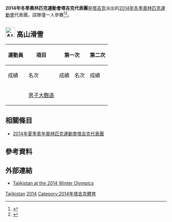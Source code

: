 {{Infobox Country Olympics
|NOC=TJK
|games=2014年冬季
|Chef De Mission= 
|competitors='''1'''
|sports=1
|flagbearer= 
|gold= 
|silver= 
|bronze= 
|total= 
|rank= 
}}
'''2014年冬季奧林匹克運動會塔吉克代表團'''是[[塔吉克斯坦|塔吉克]]派出的[[2014年冬季奧林匹克運動會|2014年冬季奧林匹克運動會]]代表團，該隊僅{{link-en|Andrei Drygin|Andrei Drygin}}一人參賽<ref>{{cite news |last= |first= |date=2013-07-28 |title=Tajikistan skiers dream of Sochi glory |url=http://www.aljazeera.com/sport/olympics/2013/07/201372881955836867.html |newspaper=[[半島電視台|半島電視台]] |location= |publisher= |accessdate=2014-01-16 |archive-date=2013-08-01 |archive-url=https://web.archive.org/web/20130801235838/http://www.aljazeera.com/sport/olympics/2013/07/201372881955836867.html |dead-url=no }}</ref><ref>{{cite news |last=Borissov |first=Akbar |date=2013-07-28 |title=Tajikistan preparing for unlikely Sochi quest |url=http://au.sports.yahoo.com/news/tajikistan-preparing-unlikely-sochi-quest-124536421.html |newspaper=Yahoo Sports |location= |publisher=[[法新社|法新社]] |accessdate=2014-01-31 |deadurl=yes |archiveurl=https://web.archive.org/web/20140224212337/http://au.sports.yahoo.com/news/tajikistan-preparing-unlikely-sochi-quest-124536421.html |archivedate=2014-02-24 }}</ref>。

== [[Image:Alpine_skiing_pictogram.svg|30px]] 高山滑雪 ==
{{main|2014年冬季奧林匹克運動會高山滑雪比賽}}

{| class="wikitable" style="font-size:90%"
|-
!rowspan=2|運動員
!rowspan=2|項目
!colspan=2|第一次
!colspan=2|第二次
!colspan=2|總計
|-style="font-size:95%"
!成績
!名次
!成績
!名次
!成績
!名次
|-align=center
|align=left|{{link-en|Andrei Drygin|Andrei Drygin}}
|align=left|[[2014年冬季奧林匹克運動會高山滑雪比賽－男子大麴道|男子大麴道]] 
|colspan=6|{{abbr|DNF|未完成}}
|}

== 相關條目 ==
* [[2014年夏季青年奧林匹克運動會塔吉克代表團|2014年夏季青年奧林匹克運動會塔吉克代表團]]

== 參考資料 ==
{{Reflist}}

== 外部連結 ==
* [http://www.sochi2014.com/en/team-tajikistan Tajikistan at the 2014 Winter Olympics]{{Wayback|url=http://www.sochi2014.com/en/team-tajikistan |date=20140203232032 }}

{{NOCin2014WinterOlympics}}

[[Category:2014年冬季奧林匹克運動會代表團|Tajikistan]]
[[Category:奧林匹克運動會塔吉克代表團|2014]]
[[Category:2014年塔吉克體育|Category:2014年塔吉克體育]]